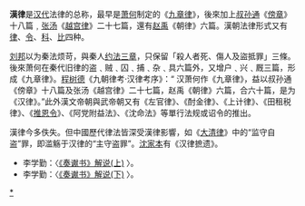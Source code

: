 '''漢律'''是[[汉朝|汉代]]法律的总称，最早是[[萧何|萧何]]制定的《[[九章律|九章律]]》，後來加上[[叔孙通|叔孙通]]《[[傍章|傍章]]》十八篇﹐[[张汤|张汤]]《[[越宫律|越宫律]]》二十七篇，還有[[赵禹|赵禹]]《朝律》六篇。漢朝法律形式又有[[律|律]]、[[令|令]]、[[科|科]]、[[比|比]]四种。

[[刘邦|刘邦]]以为秦法烦苛，與秦人[[约法三章|约法三章]]，只保留「殺人者死、傷人及盜抵罪」三條。後來萧何在秦代旧律的盗﹑贼﹑囚﹑捕﹑杂﹑具六篇外，又增户﹑兴﹑厩三篇，形成《九章律》。[[程树德|程树德]]《九朝律考·汉律考序》：“ 汉萧何作《九章律》，益以叔孙通《傍章》十八篇及张汤《越宫律》二十七篇，赵禹《朝律》六篇，合六十篇，是为《汉律》。”此外漢文帝朝與武帝朝又有《左官律》、《酎金律》、《上计律》、《田租税律》、《[[推恩令|推恩令]]》、《阿党附益法》、《沈命法》等單行法规或诏令的推出。

漢律今多佚失。但中國歷代律法皆深受漢律影響，如《[[大清律|大清律]]》中的“监守自盗”罪，即滥觞于汉律的“主守盗罪”。[[沈家本|沈家本]]有《汉律摭遗》。
*李学勤：〈[http://www.nssd.org/articles/Article_Read.aspx?id=1002558204 《奏谳书》解说(上)] {{Wayback|url=http://www.nssd.org/articles/Article_Read.aspx?id=1002558204 |date=20200529172513 }}〉。
*李学勤：〈[http://www.nssd.org/articles/article_read.aspx?id=1003283314 《奏谳书》解说(下)] {{Wayback|url=http://www.nssd.org/articles/article_read.aspx?id=1003283314 |date=20200529172516 }}〉。
{{法律小作品}}

[[Category:汉朝法律|*]]